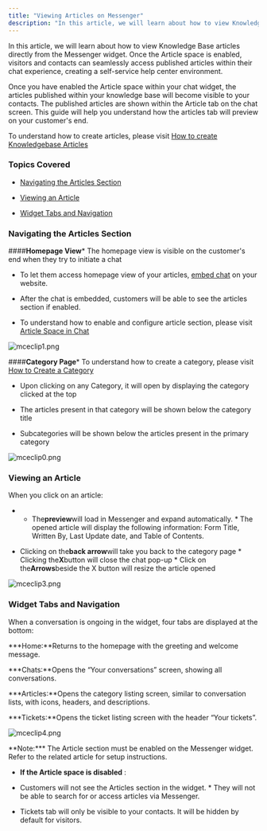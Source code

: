 ```yaml
---
title: "Viewing Articles on Messenger"
description: "In this article, we will learn about how to view Knowledge Base articles directly from the Messenger widget. Once the Article space is enabled, visito..."
---
```


In this article, we will learn about how to view Knowledge Base articles directly from the Messenger widget. Once the Article space is enabled, visitors and contacts can seamlessly access published articles within their chat experience, creating a self-service help center environment.

Once you have enabled the Article space within your chat widget, the articles published within your knowledge base will become visible to your contacts. The published articles are shown within the Article tab on the chat screen. This guide will help you understand how the articles tab will preview on your customer's end.

To understand how to create articles, please visit [How to create Knowledgebase Articles](https://support.salesmate.io/hc/en-us/articles/44524627800729)

### Topics Covered

* [Navigating the Articles Section](https://support.salesmate.io/hc/en-us/articles/44633852585113-Viewing-Articles-on-Messenger#h_01JWEDQM6KMSARXDTQ13D6WFPD)

* [Viewing an Article](https://support.salesmate.io/hc/en-us/articles/44633852585113-Viewing-Articles-on-Messenger#h_01JWEDQM6NWAJH56G7E2BTYX4R)

* [Widget Tabs and Navigation](https://support.salesmate.io/hc/en-us/articles/44633852585113-Viewing-Articles-on-Messenger#h_01JWEDQM6P5J2BEVWFTR191S8Y)

### Navigating the Articles Section

####**Homepage View*** The homepage view is visible on the customer's end when they try to initiate a chat

* To let them access homepage view of your articles, [embed chat](https://support.salesmate.io/hc/en-us/articles/360058369732#h_01GK3KF0FQVYHYRX93C2MJ0V95) on your website.

* After the chat is embedded, customers will be able to see the articles section if enabled.

* To understand how to enable and configure article section, please visit [Article Space in Chat](https://support.salesmate.io/hc/en-us/articles/44633769500569)

![mceclip1.png](./images/mceclip1-2.png)

####**Category Page*** To understand how to create a category, please visit [How to Create a Category](https://support.salesmate.io/hc/en-us/articles/44524557277465)

* Upon clicking on any Category, it will open by displaying the category clicked at the top

* The articles present in that category will be shown below the category title

* Subcategories will be shown below the articles present in the primary category

![mceclip0.png](./images/mceclip0-4.png)

### Viewing an Article

When you click on an article:

* * The**preview**will load in Messenger and expand automatically. * The opened article will display the following information: Form Title, Written By, Last Update date, and Table of Contents.

* Clicking on the**back arrow**will take you back to the category page * Clicking the**X**button will close the chat pop-up * Click on the**Arrows**beside the X button will resize the article opened

![mceclip3.png](./images/mceclip3-2.png)

### Widget Tabs and Navigation

When a conversation is ongoing in the widget, four tabs are displayed at the bottom:

***Home:**Returns to the homepage with the greeting and welcome message.

***Chats:**Opens the “Your conversations” screen, showing all conversations.

***Articles:**Opens the category listing screen, similar to conversation lists, with icons, headers, and descriptions.

***Tickets:**Opens the ticket listing screen with the header “Your tickets”.

![mceclip4.png](./images/mceclip4-2.png)

<Note>
**Note:*** The Article section must be enabled on the Messenger widget. Refer to the related article for setup instructions.

* **If the Article space is disabled** :

* Customers will not see the Articles section in the widget. * They will not be able to search for or access articles via Messenger.

* Tickets tab will only be visible to your contacts. It will be hidden by default for visitors.

</Note>
